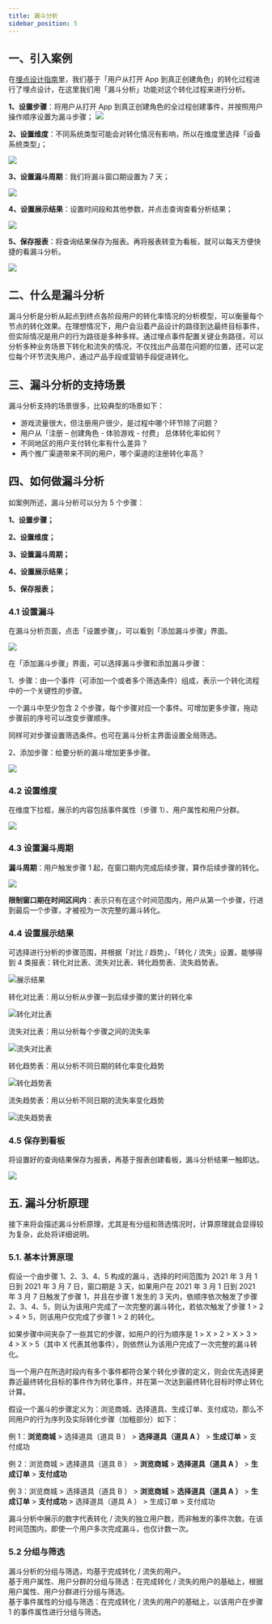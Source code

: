 ```yaml
---
title: 漏斗分析
sidebar_position: 5
---
```


## 一、引入案例

在[埋点设计指南](/sdk/tapdb/features/custom-event/data-model)里，我们基于「用户从打开 App 到真正创建角色」的转化过程进行了埋点设计，在这里我们用「漏斗分析」功能对这个转化过程来进行分析。

**1、设置步骤**：将用户从打开 App 到真正创建角色的全过程创建事件，并按照用户操作顺序设置为漏斗步骤；
![](/img/customEvent/funnel/案例-1.png)

**2、设置维度**：不同系统类型可能会对转化情况有影响，所以在维度里选择「设备系统类型」；

![](/img/customEvent/funnel/案例-2.png)

**3、设置漏斗周期**：我们将漏斗窗口期设置为 7 天；

![](/img/customEvent/funnel/案例-3.png)

**4、设置展示结果**：设置时间段和其他参数，并点击查询查看分析结果；

![](/img/customEvent/funnel/案例-4.6.png)

**5、保存报表**：将查询结果保存为报表。再将报表转变为看板，就可以每天方便快捷的看漏斗分析。

![](/img/customEvent/funnel/案例-5.2.png)

## 二、什么是漏斗分析

漏斗分析是分析从起点到终点各阶段用户的转化率情况的分析模型，可以衡量每个节点的转化效果。在理想情况下，用户会沿着产品设计的路径到达最终目标事件，但实际情况是用户的行为路径是多种多样。通过埋点事件配置关键业务路径，可以分析多种业务场景下转化和流失的情况，不仅找出产品潜在问题的位置，还可以定位每个环节流失用户，通过产品手段或营销手段促进转化。

## 三、漏斗分析的支持场景

漏斗分析支持的场景很多，比较典型的场景如下：

- 游戏流量很大，但注册用户很少，是过程中哪个环节除了问题？
- 用户从「注册 – 创建角色 - 体验游戏 - 付费」 总体转化率如何？
- 不同地区的用户支付转化率有什么差异？
- 两个推广渠道带来不同的用户，哪个渠道的注册转化率高？

## 四、如何做漏斗分析

如案例所述，漏斗分析可以分为 5 个步骤：

**1、设置步骤；**

**2、设置维度；**

**3、设置漏斗周期；**

**4、设置展示结果；**

**5、保存报表；**

### 4.1 设置漏斗

在漏斗分析页面，点击「设置步骤」，可以看到「添加漏斗步骤」界面。

![](/img/customEvent/funnel/exp/1-漏斗分析-设置漏斗.png)

在「添加漏斗步骤」界面，可以选择漏斗步骤和添加漏斗步骤：

1、步骤：由一个事件（可添加一个或者多个筛选条件）组成，表示一个转化流程中的一个关键性的步骤。

一个漏斗中至少包含 2 个步骤，每个步骤对应一个事件。可增加更多步骤，拖动步骤前的序号可以改变步骤顺序。

同样可对步骤设置筛选条件。也可在漏斗分析主界面设置全局筛选。

2、添加步骤：给要分析的漏斗增加更多步骤。

![](/img/customEvent/funnel/exp/2-漏斗分析-设置漏斗.png)

### 4.2 设置维度

在维度下拉框，展示的内容包括事件属性（步骤 1）、用户属性和用户分群。

![](/img/customEvent/funnel/exp/3-漏斗分析-选择维度.png)

### 4.3 设置漏斗周期

**漏斗周期**：用户触发步骤 1 起，在窗口期内完成后续步骤，算作后续步骤的转化。

![](/img/customEvent/funnel/exp/4-漏斗分析-漏斗窗口期.png)

**限制窗口期在时间区间内**：表示只有在这个时间范围内，用户从第一个步骤，行进到最后一个步骤，才被视为一次完整的漏斗转化。

### 4.4 设置展示结果

可选择进行分析的步骤范围，并根据「对比 / 趋势」、「转化 / 流失」设置，能够得到 4 类报表：转化对比表、流失对比表、转化趋势表、流失趋势表。

![展示结果](/img/customEvent/funnel_analyse_result_type.png)

转化对比表：用以分析从步骤一到后续步骤的累计的转化率

![转化对比表](/img/customEvent/funnel_analyse_table_1.png)

流失对比表：用以分析每个步骤之间的流失率

![流失对比表](/img/customEvent/funnel_analyse_table_2.png)

转化趋势表：用以分析不同日期的转化率变化趋势

![转化趋势表](/img/customEvent/funnel_analyse_table_3.png)

流失趋势表：用以分析不同日期的流失率变化趋势

![流失趋势表](/img/customEvent/funnel_analyse_table_4.png)

### 4.5 保存到看板

将设置好的查询结果保存为报表，再基于报表创建看板，漏斗分析结果一触即达。

![](/img/customEvent/funnel/exp/5-漏斗分析-保存报表.png)

## 五. 漏斗分析原理

接下来将会描述漏斗分析原理，尤其是有分组和筛选情况时，计算原理就会显得较为复杂，此处将详细说明。

### 5.1. 基本计算原理

假设一个由步骤 1、2、3、4、5 构成的漏斗，选择的时间范围为 2021 年 3 月 1 日到 2021 年 3 月 7 日，窗口期是 3 天，如果用户在 2021 年 3 月 1 日到 2021 年 3 月 7 日触发了步骤 1，并且在步骤 1 发生的 3 天内，依顺序依次触发了步骤 2、3、4、5，则认为该用户完成了一次完整的漏斗转化，若依次触发了步骤 1 > 2 > 4 > 5，则该用户仅完成了步骤 1 > 2 的转化。

如果步骤中间夹杂了一些其它的步骤，如用户的行为顺序是 1 > X > 2 > X > 3 > 4 > X > 5（其中 X 代表其他事件），则依然认为该用户完成了一次完整的漏斗转化。

当一个用户在所选时段内有多个事件都符合某个转化步骤的定义，则会优先选择更靠近最终转化目标的事件作为转化事件，并在第一次达到最终转化目标时停止转化计算。

假设一个漏斗的步骤定义为：浏览商城、选择道具、生成订单、支付成功，那么不同用户的行为序列及实际转化步骤（加粗部分）如下：

例 1：**浏览商城** > 选择道具（道具 B ） > **选择道具（道具 A ）** > **生成订单** > 支付成功

例 2：浏览商城 > 选择道具（道具 B ） > **浏览商城** > **选择道具（道具 A ）** > **生成订单** > **支付成功**

例 3：浏览商城 > 选择道具（道具 B ） > **浏览商城** > **选择道具（道具 A ）** > **生成订单** > **支付成功** > 选择道具（道具 A ） > 生成订单 > 支付成功

漏斗分析中展示的数字代表转化 / 流失的独立用户数，而非触发的事件次数。在该时间范围内，即使一个用户多次完成漏斗，也仅计数一次。

### 5.2 分组与筛选

漏斗分析的分组与筛选，均基于完成转化 / 流失的用户。  
基于用户属性、用户分群的分组与筛选：在完成转化 / 流失的用户的基础上，根据用户属性、用户分群进行分组与筛选。  
基于事件属性的分组与筛选：在完成转化 / 流失的用户的基础上，以该用户在步骤 1 的事件属性进行分组与筛选。
